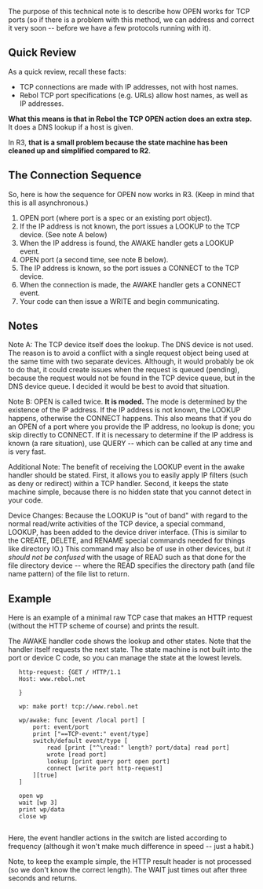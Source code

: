 The purpose of this technical note is to describe how OPEN works for TCP ports (so if there is a problem with this method, we can address and correct it very soon -- before we have a few protocols running with it).

==Quick Review==

As a quick review, recall these facts:

*TCP connections are made with IP addresses, not with host names.
*Rebol TCP port specifications (e.g. URLs) allow host names, as well as IP addresses.

'''What this means is that in Rebol the TCP OPEN action does an extra step.''' It does a DNS lookup if a host is given.

In R3, '''that is a small problem because the state machine has been cleaned up and simplified compared to R2'''.

==The Connection Sequence==

So, here is how the sequence for OPEN now works in R3.
(Keep in mind that this is all asynchronous.)

#OPEN port (where port is a spec or an existing port object).
#If the IP address is not known, the port issues a LOOKUP to the TCP device. (See note A below)
#When the IP address is found, the AWAKE handler gets a LOOKUP event.
#OPEN port (a second time, see note B below).
#The IP address is known, so the port issues a CONNECT to the TCP device.
#When the connection is made, the AWAKE handler gets a CONNECT event.
#Your code can then issue a WRITE and begin communicating.

==Notes==

;Note A: The TCP device itself does the lookup. The DNS device is not used. The reason is to avoid a conflict with a single request object being used at the same time with two separate devices. Although, it would probably be ok to do that, it could create issues when the request is queued (pending), because the request would not be found in the TCP device queue, but in the DNS device queue. I decided it would be best to avoid that situation.

;Note B: OPEN is called twice. '''It is moded.''' The mode is determined by the existence of the IP address. If the IP address is not known, the LOOKUP happens, otherwise the CONNECT happens. This also means that if you do an OPEN of a port where you provide the IP address, no lookup is done; you skip directly to CONNECT. If it is necessary to determine if the IP address is known (a rare situation), use QUERY -- which can be called at any time and is very fast.

;Additional Note: The benefit of receiving the LOOKUP event in the awake handler should be stated. First, it allows you to easily apply IP filters (such as deny or redirect) within a TCP handler. Second, it keeps the state machine simple, because there is no hidden state that you cannot detect in your code.

;Device Changes: Because the LOOKUP is "out of band" with regard to the normal read/write activities of the TCP device, a special command, LOOKUP, has been added to the device driver interface. (This is similar to the CREATE, DELETE, and RENAME special commands needed for things like directory IO.) This command may also be of use in other devices, but ''it should not be confused'' with the usage of READ such as that done for the file directory device -- where the READ specifies the directory path (and file name pattern) of the file list to return.

==Example==

Here is an example of a minimal raw TCP case that makes an HTTP request (without the HTTP scheme of course) and prints the result.

The AWAKE handler code shows the lookup and other states. Note that the handler itself requests the next state. The state machine is not built into the port or device C code, so you can manage the state at the lowest levels.

    http-request: {GET / HTTP/1.1
    Host: www.rebol.net

    }

    wp: make port! tcp://www.rebol.net

    wp/awake: func [event /local port] [
        port: event/port
        print ["==TCP-event:" event/type]
        switch/default event/type [
            read [print ["^\read:" length? port/data] read port]
            wrote [read port]
            lookup [print query port open port]
            connect [write port http-request]
        ][true]
    ]

    open wp
    wait [wp 3]
    print wp/data
    close wp
    

Here, the event handler actions in the switch are listed according to frequency (although it won't make much difference in speed -- just a habit.)

Note, to keep the example simple, the HTTP result header is not processed (so we don't know the correct length). The WAIT just times out after three seconds and returns.